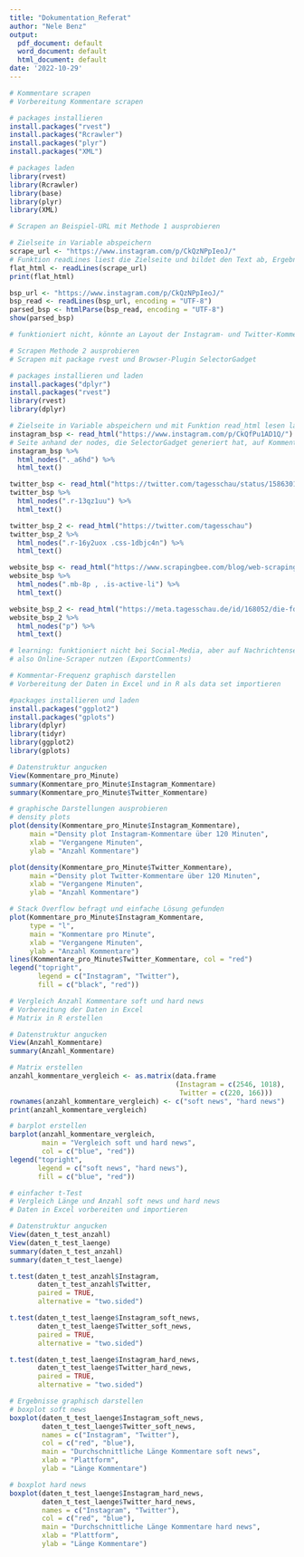 ```yaml
---
title: "Dokumentation_Referat"
author: "Nele Benz" 
output: 
  pdf_document: default
  word_document: default
  html_document: default
date: '2022-10-29'
---
```



```r

# Kommentare scrapen 
# Vorbereitung Kommentare scrapen 

# packages installieren 
install.packages("rvest")
install.packages("Rcrawler")
install.packages("plyr")
install.packages("XML")

# packages laden 
library(rvest)
library(Rcrawler)
library(base)
library(plyr)
library(XML)

# Scrapen an Beispiel-URL mit Methode 1 ausprobieren 

# Zielseite in Variable abspeichern 
scrape_url <- "https://www.instagram.com/p/CkQzNPpIeoJ/"
# Funktion readLines liest die Zielseite und bildet den Text ab, Ergebnis wird in neuer Variable abgespeichert und mit der Funktion print abgebildet 
flat_html <- readLines(scrape_url)
print(flat_html)

bsp_url <- "https://www.instagram.com/p/CkQzNPpIeoJ/"
bsp_read <- readLines(bsp_url, encoding = "UTF-8") 
parsed_bsp <- htmlParse(bsp_read, encoding = "UTF-8")
show(parsed_bsp)

# funktioniert nicht, könnte an Layout der Instagram- und Twitter-Kommentarspalten liegen, wahrscheinlich aber fehlender Schritt im Code oder fehlendes package 

# Scrapen Methode 2 ausprobieren
# Scrapen mit package rvest und Browser-Plugin SelectorGadget 

# packages installieren und laden 
install.packages("dplyr")
install.packages("rvest")
library(rvest)
library(dplyr)

# Zielseite in Variable abspeichern und mit Funktion read_html lesen lassen 
instagram_bsp <- read_html("https://www.instagram.com/p/CkQfPu1AD1Q/")
# Seite anhand der nodes, die SelectorGadget generiert hat, auf Kommentare durchsuchen und diese klassifizieren, dann abbilden lassen 
instagram_bsp %>% 
  html_nodes("._a6hd") %>% 
  html_text()

twitter_bsp <- read_html("https://twitter.com/tagesschau/status/1586301404062392320") 
twitter_bsp %>% 
  html_nodes(".r-13qz1uu") %>% 
  html_text()

twitter_bsp_2 <- read_html("https://twitter.com/tagesschau")
twitter_bsp_2 %>%
  html_nodes(".r-16y2uox .css-1dbjc4n") %>% 
  html_text()

website_bsp <- read_html("https://www.scrapingbee.com/blog/web-scraping-r/")
website_bsp %>%
  html_nodes(".mb-8p , .is-active-li") %>% 
  html_text()

website_bsp_2 <- read_html("https://meta.tagesschau.de/id/168052/die-fdp-und-die-ampel-die-last-des-regierens")
website_bsp_2 %>% 
  html_nodes("p") %>%
  html_text()

# learning: funktioniert nicht bei Social-Media, aber auf Nachrichtenseiten, die es ermöglichen, die Kommentare auf einer separaten Seite zu laden, liegt also vielleicht wirklich am Layout 
# also Online-Scraper nutzen (ExportComments)

```

```r

# Kommentar-Frequenz graphisch darstellen 
# Vorbereitung der Daten in Excel und in R als data set importieren 

#packages installieren und laden 
install.packages("ggplot2")
install.packages("gplots")
library(dplyr)
library(tidyr)
library(ggplot2)
library(gplots)

# Datenstruktur angucken 
View(Kommentare_pro_Minute)
summary(Kommentare_pro_Minute$Instagram_Kommentare)
summary(Kommentare_pro_Minute$Twitter_Kommentare)

# graphische Darstellungen ausprobieren 
# density plots 
plot(density(Kommentare_pro_Minute$Instagram_Kommentare), 
     main ="Density plot Instagram-Kommentare über 120 Minuten", 
     xlab = "Vergangene Minuten", 
     ylab = "Anzahl Kommentare")

plot(density(Kommentare_pro_Minute$Twitter_Kommentare), 
     main ="Density plot Twitter-Kommentare über 120 Minuten", 
     xlab = "Vergangene Minuten", 
     ylab = "Anzahl Kommentare")

# Stack Overflow befragt und einfache Lösung gefunden 
plot(Kommentare_pro_Minute$Instagram_Kommentare, 
     type = "l", 
     main = "Kommentare pro Minute", 
     xlab = "Vergangene Minuten", 
     ylab = "Anzahl Kommentare")
lines(Kommentare_pro_Minute$Twitter_Kommentare, col = "red")
legend("topright", 
       legend = c("Instagram", "Twitter"), 
       fill = c("black", "red"))

```

```r

# Vergleich Anzahl Kommentare soft und hard news 
# Vorbereitung der Daten in Excel 
# Matrix in R erstellen 

# Datenstruktur angucken
View(Anzahl_Kommentare) 
summary(Anzahl_Kommentare)

# Matrix erstellen 
anzahl_kommentare_vergleich <- as.matrix(data.frame
                                         (Instagram = c(2546, 1018),
                                          Twitter = c(220, 166))) 
rownames(anzahl_kommentare_vergleich) <- c("soft news", "hard news")
print(anzahl_kommentare_vergleich)

# barplot erstellen
barplot(anzahl_kommentare_vergleich, 
        main = "Vergleich soft und hard news", 
        col = c("blue", "red"))
legend("topright", 
       legend = c("soft news", "hard news"), 
       fill = c("blue", "red"))

```

```r

# einfacher t-Test 
# Vergleich Länge und Anzahl soft news und hard news 
# Daten in Excel vorbereiten und importieren 

# Datenstruktur angucken 
View(daten_t_test_anzahl)
View(daten_t_test_laenge)
summary(daten_t_test_anzahl)
summary(daten_t_test_laenge)

t.test(daten_t_test_anzahl$Instagram, 
       daten_t_test_anzahl$Twitter, 
       paired = TRUE, 
       alternative = "two.sided")

t.test(daten_t_test_laenge$Instagram_soft_news, 
       daten_t_test_laenge$Twitter_soft_news,
       paired = TRUE, 
       alternative = "two.sided") 

t.test(daten_t_test_laenge$Instagram_hard_news,
       daten_t_test_laenge$Twitter_hard_news, 
       paired = TRUE, 
       alternative = "two.sided")

# Ergebnisse graphisch darstellen 
# boxplot soft news 
boxplot(daten_t_test_laenge$Instagram_soft_news,
        daten_t_test_laenge$Twitter_soft_news,
        names = c("Instagram", "Twitter"),
        col = c("red", "blue"),
        main = "Durchschnittliche Länge Kommentare soft news", 
        xlab = "Plattform", 
        ylab = "Länge Kommentare")

# boxplot hard news 
boxplot(daten_t_test_laenge$Instagram_hard_news,
        daten_t_test_laenge$Twitter_hard_news, 
        names = c("Instagram", "Twitter"),
        col = c("red", "blue"),
        main = "Durchschnittliche Länge Kommentare hard news", 
        xlab = "Plattform",
        ylab = "Länge Kommentare")

```


